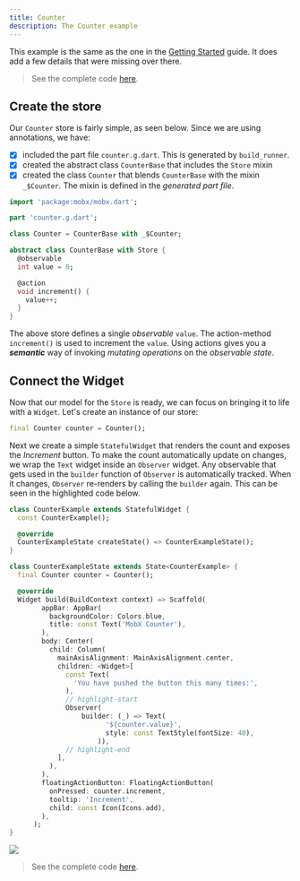 ```yaml
---
title: Counter
description: The Counter example
---
```


This example is the same as the one in the [Getting Started](/getting-started) guide. It does add a few details that were missing over there.

> See the complete code [here](https://github.com/mobxjs/mobx.dart/tree/master/mobx_examples/lib/counter).

## Create the store

Our `Counter` store is fairly simple, as seen below. Since we are using annotations, we have:

- [x] included the part file `counter.g.dart`. This is generated by `build_runner`.
- [x] created the abstract class `CounterBase` that includes the `Store` mixin
- [x] created the class `Counter` that blends `CounterBase` with the mixin `_$Counter`. The mixin is defined in the _generated part file_.

```dart
import 'package:mobx/mobx.dart';

part 'counter.g.dart';

class Counter = CounterBase with _$Counter;

abstract class CounterBase with Store {
  @observable
  int value = 0;

  @action
  void increment() {
    value++;
  }
}

```

The above store defines a single _observable_ `value`. The action-method `increment()` is used to increment the `value`. Using actions gives you a _**semantic**_ way of invoking _mutating operations_ on the _observable state_.

## Connect the Widget

Now that our model for the `Store` is ready, we can focus on bringing it to life with a `Widget`. Let's create an instance of our store:

```dart
final Counter counter = Counter();
```

Next we create a simple `StatefulWidget` that renders the count and exposes the _Increment_ button.
To make the count automatically update on changes, we wrap the `Text` widget inside an `Observer` widget.
Any observable that gets used in the `builder` function of `Observer` is automatically tracked.
When it changes, `Observer` re-renders by calling the `builder` again.
This can be seen in the highlighted code below.

```dart
class CounterExample extends StatefulWidget {
  const CounterExample();

  @override
  CounterExampleState createState() => CounterExampleState();
}

class CounterExampleState extends State<CounterExample> {
  final Counter counter = Counter();

  @override
  Widget build(BuildContext context) => Scaffold(
        appBar: AppBar(
          backgroundColor: Colors.blue,
          title: const Text('MobX Counter'),
        ),
        body: Center(
          child: Column(
            mainAxisAlignment: MainAxisAlignment.center,
            children: <Widget>[
              const Text(
                'You have pushed the button this many times:',
              ),
              // highlight-start
              Observer(
                  builder: (_) => Text(
                        '${counter.value}',
                        style: const TextStyle(fontSize: 40),
                      )),
              // highlight-end
            ],
          ),
        ),
        floatingActionButton: FloatingActionButton(
          onPressed: counter.increment,
          tooltip: 'Increment',
          child: const Icon(Icons.add),
        ),
      );
}

```


<img src={counterGif} width={300} />

> See the complete code [here](https://github.com/mobxjs/mobx.dart/tree/master/mobx_examples/lib/counter).
